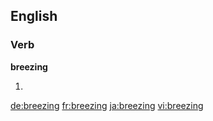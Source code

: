 
==English==

===Verb===
'''breezing'''

# {{present participle of|breeze}}

[[de:breezing]]
[[fr:breezing]]
[[ja:breezing]]
[[vi:breezing]]